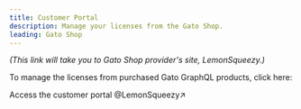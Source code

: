 ```yaml
---
title: Customer Portal
description: Manage your licenses from the Gato Shop.
leading: Gato Shop
---
```


_(This link will take you to Gato Shop provider's site, LemonSqueezy.)_

To manage the licenses from purchased Gato GraphQL products, click here:

<div className="flex justify-center">

<Link className="not-prose btn text-slate-900 bg-gradient-to-r from-white/80 via-white to-white/80 hover:bg-white transition duration-150 ease-in-out group mb-4" href="https://shop.gatographql.com/billing" target="_blank">

Access the customer portal @LemonSqueezy&#x2197;

</Link>

</div>

